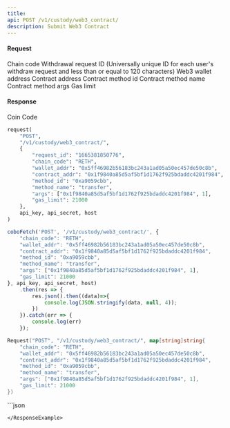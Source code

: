 ```yaml
---
title: 
api: POST /v1/custody/web3_contract/ 
description: Submit Web3 Contract 
---
```

#### Request 

<ParamField body="chain_code" type="String" required>Chain code</ParamField> 
<ParamField body="request_id" type="String" required>Withdrawal request ID (Universally unique ID for each user's withdraw request and less than or equal to 120 characters)</ParamField> 
<ParamField body="wallet_addr" type="String" required>Web3 wallet address</ParamField> 
<ParamField body="contract_addr" type="String" required>Contract address</ParamField> 
<ParamField body="method_id" type="String" required>Contract method id</ParamField> 
<ParamField body="method_name" type="String" required>Contract method name</ParamField> 
<ParamField body="args" type="String" required>Contract method args</ParamField> 
<ParamField body="gas_limit" type="Int" >Gas limit</ParamField> 

#### Response 

<ResponseField name="coin" type="String" >Coin Code</ResponseField> 
<RequestExample>
```python Python
request(
    "POST",
    "/v1/custody/web3_contract/",
    {
        "request_id": "1665381850776",
        "chain_code": "RETH",
        "wallet_addr": "0x5ff46982b56183bc243a1ad05a50ec457de50c8b",
        "contract_addr": "0x1f9840a85d5af5bf1d1762f925bdaddc4201f984",
        "method_id": "0xa9059cbb",
        "method_name": "transfer",
        "args": ["0x1f9840a85d5af5bf1d1762f925bdaddc4201f984", 1],
        "gas_limit": 21000
    },
    api_key, api_secret, host
)
```
```javascript JavaScript
coboFetch('POST', '/v1/custody/web3_contract/', {
    "chain_code": "RETH",
    "wallet_addr": "0x5ff46982b56183bc243a1ad05a50ec457de50c8b",
    "contract_addr": "0x1f9840a85d5af5bf1d1762f925bdaddc4201f984",
    "method_id": "0xa9059cbb",
    "method_name": "transfer",
    "args": ["0x1f9840a85d5af5bf1d1762f925bdaddc4201f984", 1],
    "gas_limit": 21000
}, api_key, api_secret, host)
    .then(res => {
        res.json().then((data)=>{
            console.log(JSON.stringify(data, null, 4));
        })
    }).catch(err => {
        console.log(err)
    });
```
```go Go
Request("POST", "/v1/custody/web3_contract/", map[string]string{
    "chain_code": "RETH",
    "wallet_addr": "0x5ff46982b56183bc243a1ad05a50ec457de50c8b",
    "contract_addr": "0x1f9840a85d5af5bf1d1762f925bdaddc4201f984",
    "method_id": "0xa9059cbb",
    "method_name": "transfer",
    "args": ["0x1f9840a85d5af5bf1d1762f925bdaddc4201f984", 1],
    "gas_limit": 21000
})
```
</RequestExample>

<ResponseExample>
```json

```
</ResponseExample>

